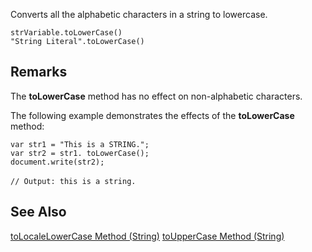 Converts all the alphabetic characters in a string to lowercase.

 strVariable.toLowerCase()
 "String Literal".toLowerCase() 
==Remarks==
The '''toLowerCase''' method has no effect on non-alphabetic characters.

The following example demonstrates the effects of the '''toLowerCase''' method:

 var str1 = "This is a STRING.";
 var str2 = str1. toLowerCase();
 document.write(str2);
 
 // Output: this is a string.

==See Also==

              

              
[[javascript/String/toLocaleLowerCase|toLocaleLowerCase Method (String)]]
[[javascript/String/toUpperCase|toUpperCase Method (String)]]
